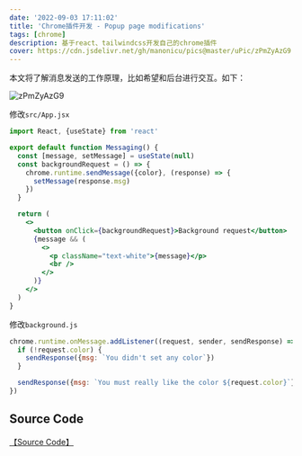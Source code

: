 ```yaml
---
date: '2022-09-03 17:11:02'
title: 'Chrome插件开发 - Popup page modifications'
tags: [chrome]
description: 基于react、tailwindcss开发自己的chrome插件
cover: https://cdn.jsdelivr.net/gh/manonicu/pics@master/uPic/zPmZyAzG9.gif
---
```


本文将了解消息发送的工作原理，比如希望和后台进行交互。如下：

![zPmZyAzG9](https://cdn.jsdelivr.net/gh/manonicu/pics@master/uPic/zPmZyAzG9.gif)

修改`src/App.jsx`

```jsx
import React, {useState} from 'react'

export default function Messaging() {
  const [message, setMessage] = useState(null)
  const backgroundRequest = () => {
    chrome.runtime.sendMessage({color}, (response) => {
      setMessage(response.msg)
    })
  }

  return (
    <>
      <button onClick={backgroundRequest}>Background request</button>
      {message && (
        <>
          <p className="text-white">{message}</p>
          <br />
        </>
      )}
    </>
  )
}
```

修改`background.js`

```js
chrome.runtime.onMessage.addListener((request, sender, sendResponse) => {
  if (!request.color) {
    sendResponse({msg: `You didn't set any color`})
  }

  sendResponse({msg: `You must really like the color ${request.color}`})
})
```

## Source Code

[【Source Code】](https://github.com/rebelchris/popup-extension/tree/messaging)
